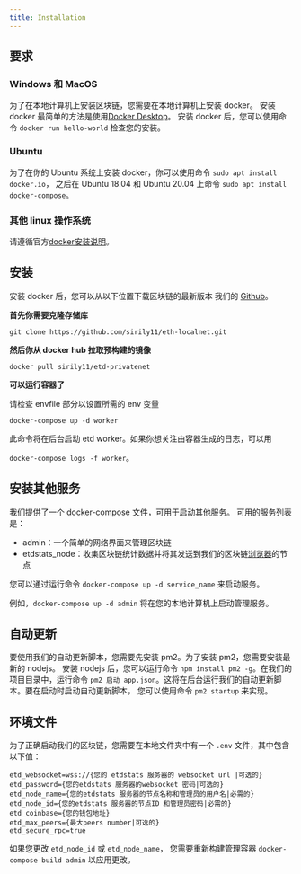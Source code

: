 ```yaml
---
title: Installation
---
```






## 要求

### Windows 和 MacOS
为了在本地计算机上安装区块链，您需要在本地计算机上安装 docker。
安装 docker 最简单的方法是使用[Docker Desktop](https://www.docker.com/products/docker-desktop)。
安装 docker 后，您可以使用命令 `docker run hello-world` 检查您的安装。


### Ubuntu

为了在你的 Ubuntu 系统上安装 docker，你可以使用命令 `sudo apt install docker.io`，
之后在 Ubuntu 18.04 和 Ubuntu 20.04 上命令 `sudo apt install docker-compose`。

### 其他 linux 操作系统

请遵循官方[docker安装说明](https://docs.docker.com/install/linux/docker-ce/ubuntu/#install-using-the-repository)。


## 安装

安装 docker 后，您可以从以下位置下载区块链的最新版本
我们的 [Github](https://github.com/sirily11/eth-localnet.git)。

**首先你需要克隆存储库**

`
git clone https://github.com/sirily11/eth-localnet.git
`

**然后你从 docker hub 拉取预构建的镜像**

`
docker pull sirily11/etd-privatenet
`


**可以运行容器了**

<Callout>请检查 envfile 部分以设置所需的 env 变量</Callout>

`
docker-compose up -d worker
`



此命令将在后台启动 etd worker。如果你想关注由容器生成的日志，可以用

`docker-compose logs -f worker`。


## 安装其他服务

我们提供了一个 docker-compose 文件，可用于启动其他服务。
可用的服务列表是：

- admin：一个简单的网络界面来管理区块链
- etdstats_node：收集区块链统计数据并将其发送到我们的区块链[浏览器](https://stats.etd.zone)的节点

您可以通过运行命令 `docker-compose up -d service_name` 来启动服务。

例如，`docker-compose up -d admin` 将在您的本地计算机上启动管理服务。

## 自动更新

要使用我们的自动更新脚本，您需要先安装 pm2。为了安装 pm2，您需要安装最新的 nodejs。
安装 nodejs 后，您可以运行命令 `npm install pm2 -g`。在我们的项目目录中，运行命令
`pm2 启动 app.json`。这将在后台运行我们的自动更新脚本。要在启动时启动自动更新脚本，
您可以使用命令 `pm2 startup` 来实现。

## 环境文件

为了正确启动我们的区块链，您需要在本地文件夹中有一个 `.env` 文件，其中包含以下值：
```
etd_websocket=wss://{您的 etdstats 服务器的 websocket url |可选的}
etd_password={您的etdstats 服务器的websocket 密码|可选的}
etd_node_name={您的etdstats 服务器的节点名称和管理员的用户名|必需的}
etd_node_id={您的etdstats 服务器的节点ID 和管理员密码|必需的}
etd_coinbase={您的钱包地址}
etd_max_peers={最大peers number|可选的}
etd_secure_rpc=true
```

如果您更改 `etd_node_id` 或 `etd_node_name`，
您需要重新构建管理容器 `docker-compose build admin` 以应用更改。